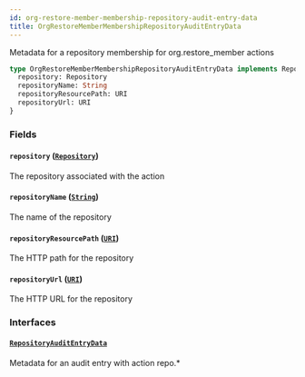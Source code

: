 ```yaml
---
id: org-restore-member-membership-repository-audit-entry-data
title: OrgRestoreMemberMembershipRepositoryAuditEntryData
---
```


Metadata for a repository membership for org.restore_member actions

```graphql
type OrgRestoreMemberMembershipRepositoryAuditEntryData implements RepositoryAuditEntryData {
  repository: Repository
  repositoryName: String
  repositoryResourcePath: URI
  repositoryUrl: URI
}
```

### Fields

#### `repository` ([`Repository`](/docs/api/objects/repository))

The repository associated with the action

#### `repositoryName` ([`String`](/docs/api/scalars/string))

The name of the repository

#### `repositoryResourcePath` ([`URI`](/docs/api/scalars/uri))

The HTTP path for the repository

#### `repositoryUrl` ([`URI`](/docs/api/scalars/uri))

The HTTP URL for the repository

### Interfaces

#### [`RepositoryAuditEntryData`](/docs/api/interfaces/repository-audit-entry-data)

Metadata for an audit entry with action repo.\*
